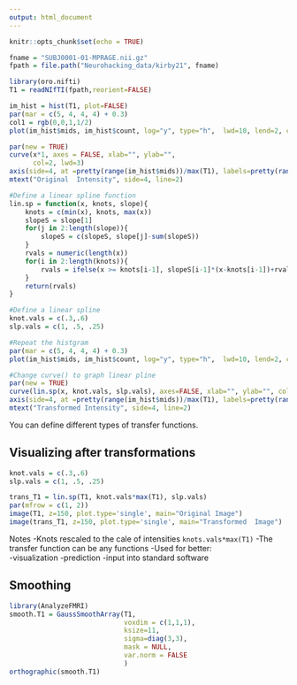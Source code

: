 ```yaml
---
output: html_document
---
```


```r
knitr::opts_chunk$set(echo = TRUE)
```

```r
fname = "SUBJ0001-01-MPRAGE.nii.gz"
fpath = file.path("Neurohacking_data/kirby21", fname)

library(oro.nifti)
T1 = readNIfTI(fpath,reorient=FALSE)
```

```r
im_hist = hist(T1, plot=FALSE)
par(mar = c(5, 4, 4, 4) + 0.3)
col1 = rgb(0,0,1,1/2)
plot(im_hist$mids, im_hist$count, log="y", type="h",  lwd=10, lend=2, col=col1, xlab="Intensity Values", ylab="Count (Log Scale)")

par(new = TRUE)
curve(x*1, axes = FALSE, xlab="", ylab="", 
      col=2, lwd=3)
axis(side=4, at =pretty(range(im_hist$mids))/max(T1), labels=pretty(range(im_hist$mids)))
mtext("Original  Intensity", side=4, line=2)
```

```r

#Define a linear spline function
lin.sp = function(x, knots, slope){
    knots = c(min(x), knots, max(x))
    slopeS = slope[1]
    for(j in 2:length(slope)){
        slopeS = c(slopeS, slope[j]-sum(slopeS))
    }
    rvals = numeric(length(x))
    for(i in 2:length(knots)){
        rvals = ifelse(x >= knots[i-1], slopeS[i-1]*(x-knots[i-1])+rvals, rvals)
    }
    return(rvals)
}

#Define a linear spline
knot.vals = c(.3,.6)
slp.vals = c(1, .5, .25)

#Repeat the histgram
par(mar = c(5, 4, 4, 4) + 0.3)
plot(im_hist$mids, im_hist$count, log="y", type="h",  lwd=10, lend=2, col=col1, xlab="Intensity Values", ylab="Count (Log Scale)")

#Change curve() to graph linear pline
par(new = TRUE)
curve(lin.sp(x, knot.vals, slp.vals), axes=FALSE, xlab="", ylab="", col=2, lwd=3)
axis(side=4, at =pretty(range(im_hist$mids))/max(T1), labels=pretty(range(im_hist$mids)))
mtext("Transformed Intensity", side=4, line=2)

```


You can define different types of transfer functions. 

## Visualizing after transformations

```r
knot.vals = c(.3,.6)
slp.vals = c(1, .5, .25)

trans_T1 = lin.sp(T1, knot.vals*max(T1), slp.vals)
par(mfrow = c(1, 2))
image(T1, z=150, plot.type='single', main="Original Image")
image(trans_T1, z=150, plot.type='single', main="Transformed  Image")
```

Notes
-Knots rescaled to the cale of intensities `knots.vals*max(T1)`
-The transfer function can be any functions
-Used for better:  
-visualization
-prediction
-input into standard software

## Smoothing

```r
library(AnalyzeFMRI)
smooth.T1 = GaussSmoothArray(T1, 
                             voxdim = c(1,1,1),
                             ksize=11,
                             sigma=diag(3,3),
                             mask = NULL,
                             var.norm = FALSE
                             )
orthographic(smooth.T1)
```





















